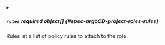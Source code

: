 

<PartialName />


<PartialDescription />



<details className="config-field" data-expandable="true">
<summary>

##### `rules` <span className="config-field-required" data-required="true">required</span> <span className="config-field-type">object[]</span> <span className="config-field-default"></span> <span className="config-field-enum"></span> {#spec-argoCD-project-roles-rules}

Rules ist a list of policy rules to attach to the role.

</summary>

<PartialRulesreference />


</details>


<PartialGroups />
